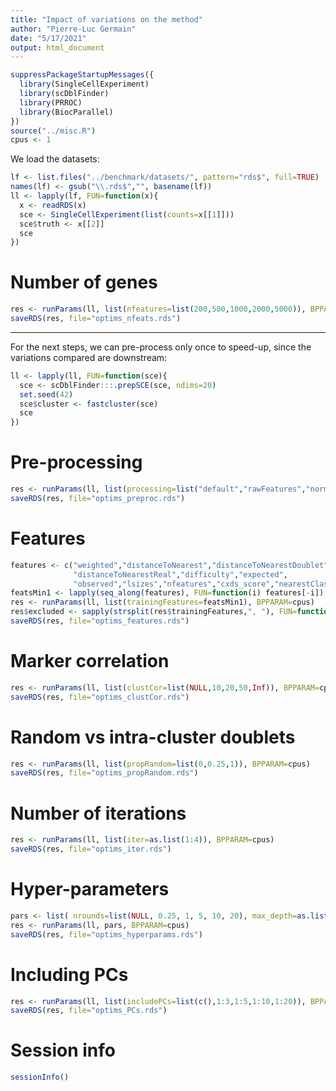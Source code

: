 ```yaml
---
title: "Impact of variations on the method"
author: "Pierre-Luc Germain"
date: "5/17/2021"
output: html_document
---
```


```r
suppressPackageStartupMessages({
  library(SingleCellExperiment)
  library(scDblFinder)
  library(PRROC)
  library(BiocParallel)
})
source("../misc.R")
cpus <- 1
```

We load the datasets:

```r
lf <- list.files("../benchmark/datasets/", pattern="rds$", full=TRUE)
names(lf) <- gsub("\\.rds$","", basename(lf))
ll <- lapply(lf, FUN=function(x){
  x <- readRDS(x)
  sce <- SingleCellExperiment(list(counts=x[[1]]))
  sce$truth <- x[[2]]
  sce
})
```

# Number of genes

```r
res <- runParams(ll, list(nfeatures=list(200,500,1000,2000,5000)), BPPARAM=cpus)
saveRDS(res, file="optims_nfeats.rds")
```


***

For the next steps, we can pre-process only once to speed-up,
since the variations compared are downstream:

```r
ll <- lapply(ll, FUN=function(sce){
  sce <- scDblFinder:::.prepSCE(sce, ndims=20)
  set.seed(42)
  sce$cluster <- fastcluster(sce)
  sce
})
```

# Pre-processing

```r
res <- runParams(ll, list(processing=list("default","rawFeatures","normFeatures","rawPCA")), BPPARAM=cpus)
saveRDS(res, file="optims_preproc.rds")
```

# Features

```r
features <- c("weighted","distanceToNearest","distanceToNearestDoublet",
              "distanceToNearestReal","difficulty","expected",
              "observed","lsizes","nfeatures","cxds_score","nearestClass")
featsMin1 <- lapply(seq_along(features), FUN=function(i) features[-i])
res <- runParams(ll, list(trainingFeatures=featsMin1), BPPARAM=cpus)
res$excluded <- sapply(strsplit(res$trainingFeatures,", "), FUN=function(x) setdiff(features,x))
saveRDS(res, file="optims_features.rds")
```

# Marker correlation

```r
res <- runParams(ll, list(clustCor=list(NULL,10,20,50,Inf)), BPPARAM=cpus)
saveRDS(res, file="optims_clustCor.rds")
```


# Random vs intra-cluster doublets

```r
res <- runParams(ll, list(propRandom=list(0,0.25,1)), BPPARAM=cpus)
saveRDS(res, file="optims_propRandom.rds")
```

# Number of iterations

```r
res <- runParams(ll, list(iter=as.list(1:4)), BPPARAM=cpus)
saveRDS(res, file="optims_iter.rds")
```

# Hyper-parameters

```r
pars <- list( nrounds=list(NULL, 0.25, 1, 5, 10, 20), max_depth=as.list(4:7))
res <- runParams(ll, pars, BPPARAM=cpus)
saveRDS(res, file="optims_hyperparams.rds")
```

# Including PCs

```r
res <- runParams(ll, list(includePCs=list(c(),1:3,1:5,1:10,1:20)), BPPARAM=cpus)
saveRDS(res, file="optims_PCs.rds")
```


# Session info

```r
sessionInfo()
```


